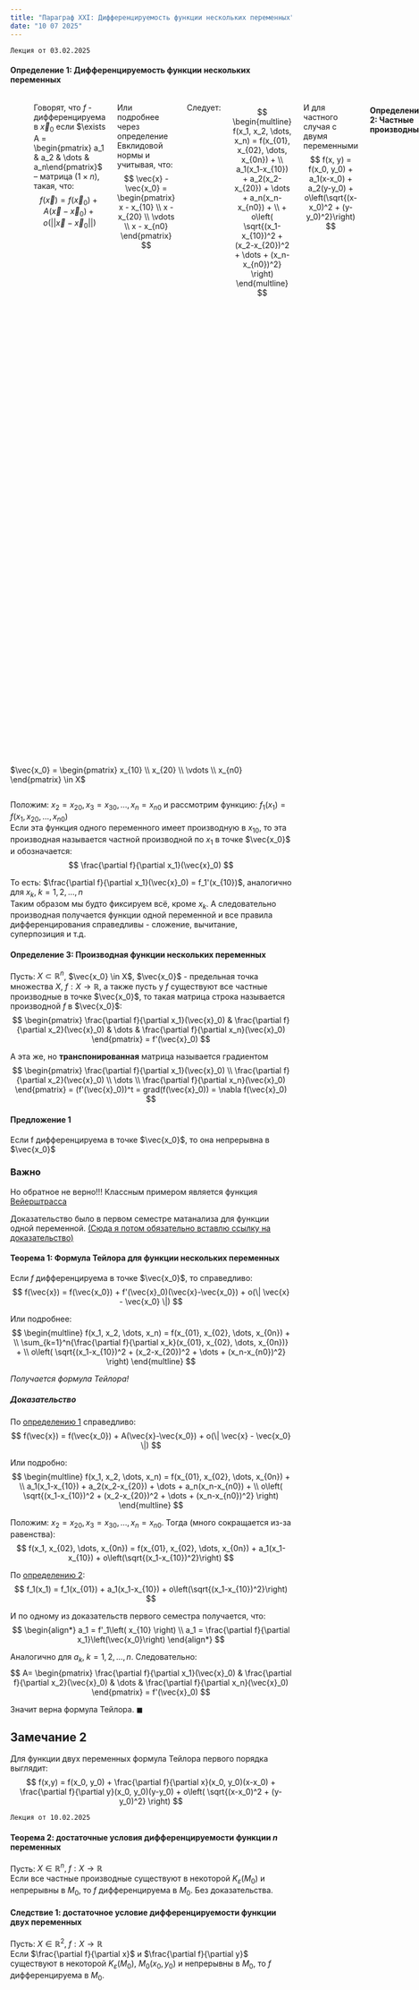 ```yaml
---
title: "Параграф XXI: Дифференцируемость функции нескольких переменных"
date: "10 07 2025"
---
```

`Лекция от 03.02.2025`

#### Определение 1: Дифференцируемость функции нескольких переменных

::: {.columns}
::: {.column}
Пусть:\
$X \subset \mathbb{R}^n$\
$f: X \rightarrow \mathbb{R}$\
$\vec x_0$ - предельная множества $X$
:::
::: {.column}
$\vec x_0 = \begin{pmatrix} x_{01} \\ x_{02} \\ \vdots \\ x_{0n} \end{pmatrix}$
::: 

Говорят, что $f$ - дифференцируема в $\vec x_0$ если $\exists A = \begin{pmatrix} a_1 & a_2 & \dots & a_n\end{pmatrix}$ -- матрица $\left( 1 \times n \right)$, такая, что:
$$
f\left(\vec x\right) = f\left(\vec x_0\right) + A\left(\vec x - \vec x_0\right) + o\left(|| \vec x - \vec x_0||\right)
$$

Или подробнее через определение Евклидовой нормы и учитывая, что:	
$$
\vec{x} - \vec{x_0} =
\begin{pmatrix}
x - x_{10} \\
x - x_{20} \\
\vdots \\
x - x_{n0}
\end{pmatrix}
$$

Следует:
	
$$
\begin{multline}
f(x_1, x_2, \dots, x_n) = f(x_{01}, x_{02}, \dots, x_{0n}) + \\
a_1(x_1-x_{10}) + a_2(x_2-x_{20}) + \dots + a_n(x_n-x_{n0}) + \\
+ o\left( \sqrt{(x_1-x_{10})^2 + (x_2-x_{20})^2 + \dots + (x_n-x_{n0})^2} \right)
\end{multline}
$$

И для частного случая с двумя переменными
$$
f(x, y) = f(x_0, y_0) +
a_1(x-x_0) + a_2(y-y_0) +
o\left(\sqrt{(x-x_0)^2 + (y-y_0)^2}\right)
$$

#### Определение 2: Частные производные

::: {.columns}
::: {.column}
Пусть:\
$X \subset \mathbb{R}^n$\
$f: X \to \mathbb{R}$\
$\vec{x_0}$ - предельная точка множества $X$
:::
::: {.column}
$\vec{x_0} = \begin{pmatrix} x_{10} \\ x_{20} \\ \vdots \\ x_{n0} \end{pmatrix} \in X$
:::

Положим: $x_2 = x_{20}, x_3 = x_{30}, \dots, x_n = x_{n0}$ и рассмотрим функцию: $f_1(x_1) = f(x_1, x_{20}, \dots, x_{n0})$\
Если эта функция одного переменного имеет производную в $x_{10}$, то эта производная называется частной производной по $x_{1}$ в точке $\vec{x_0}$ и обозначается:
$$
\frac{\partial f}{\partial x_1}(\vec{x}_0)
$$

То есть: $\frac{\partial f}{\partial x_1}(\vec{x}_0) = f_1'(x_{10})$, аналогично для $x_k, \; k=1,2, \dots,n$\
Таким образом мы будто фиксируем всё, кроме $x_k$. А следовательно производная получается функции одной переменной и все правила дифференцирования справедливы - сложение, вычитание, суперпозиция и т.д.

#### Определение 3: Производная функции нескольких переменных
Пусть: $X \subset \mathbb{R}^n$, $\vec{x_0} \in X$, $\vec{x_0}$ - предельная точка множества $X$, $f: X \to \mathbb{R}$, а также пусть у $f$ существуют все частные производные в точке $\vec{x_0}$, то такая матрица строка называется производной $f$ в $\vec{x_0}$:	
$$
\begin{pmatrix}
\frac{\partial f}{\partial x_1}(\vec{x}_0) &
\frac{\partial f}{\partial x_2}(\vec{x}_0)
&
\dots
&
\frac{\partial f}{\partial x_n}(\vec{x}_0)
\end{pmatrix}
=
f'(\vec{x}_0)
$$

А эта же, но __транспонированная__ матрица называется градиентом	
$$
\begin{pmatrix}
\frac{\partial f}{\partial x_1}(\vec{x}_0) \\
\frac{\partial f}{\partial x_2}(\vec{x}_0)
\\
\dots
\\
\frac{\partial f}{\partial x_n}(\vec{x}_0)
\end{pmatrix}
=
(f'(\vec{x}_0))^t = grad(f(\vec{x}_0)) = \nabla f(\vec{x}_0)
$$

	
#### Предложение 1
Если f дифференцируема в точке $\vec{x_0}$, то она непрерывна в $\vec{x_0}$

::: {.callout-warning}
### Важно
Но обратное не верно!!! Классным примером является функция [Вейерштрасса](https://ru.wikipedia.org/wiki/%D0%A4%D1%83%D0%BD%D0%BA%D1%86%D0%B8%D1%8F_%D0%92%D0%B5%D0%B9%D0%B5%D1%80%D1%88%D1%82%D1%80%D0%B0%D1%81%D1%81%D0%B0)
:::

Доказательство было в первом семестре матанализа для функции одной переменной. [(Сюда я потом обязательно вставлю ссылку на доказательство)]{.underline}
	
#### Теорема 1: Формула Тейлора для функции нескольких переменных
Если $f$ дифференцируема в точке $\vec{x_0}$, то справедливо: 
$$
f(\vec{x}) = f(\vec{x_0}) + f'(\vec{x}_0)(\vec{x}-\vec{x_0}) + o(\| \vec{x} - \vec{x_0} \|)
$$

Или подробнее:
$$
\begin{multline}
f(x_1, x_2, \dots, x_n) = f(x_{01}, x_{02}, \dots, x_{0n}) + \\
\sum_{k=1}^n{\frac{\partial f}{\partial x_k}(x_{01}, x_{02}, \dots, x_{0n})} + \\
o\left( \sqrt{(x_1-x_{10})^2 + (x_2-x_{20})^2 + \dots + (x_n-x_{n0})^2} \right)
\end{multline}
$$

*Получается формула Тейлора!*

##### Доказательство
По [определению 1](#определение-1-дифференцируемость-функции-нескольких-переменных) справедливо:	
$$
f(\vec{x}) = f(\vec{x_0}) + 
A(\vec{x}-\vec{x_0}) + 
o(\| \vec{x} - \vec{x_0} \|)
$$

Или подробно:	
$$
\begin{multline}
f(x_1, x_2, \dots, x_n) = f(x_{01}, x_{02}, \dots, x_{0n}) + \\
a_1(x_1-x_{10}) + a_2(x_2-x_{20}) + \dots + a_n(x_n-x_{n0}) + \\
o\left( \sqrt{(x_1-x_{10})^2 + (x_2-x_{20})^2 + \dots + (x_n-x_{n0})^2} \right)
\end{multline}
$$

Положим: $x_2 = x_{20}, x_3 = x_{30}, \dots, x_n = x_{n0}$.	Тогда (много сокращается из-за равенства):
$$
f(x_1, x_{02}, \dots, x_{0n}) = f(x_{01}, x_{02}, \dots, x_{0n}) + 
a_1(x_1-x_{10}) + 
o\left(\sqrt{(x_1-x_{10})^2}\right)
$$

По [определению 2](#определение-2-частные-производные):	
$$
f_1(x_1) = f_1(x_{01}) + 
a_1(x_1-x_{10}) + 
o\left(\sqrt{(x_1-x_{10})^2}\right)
$$

И по одному из доказательств первого семестра получается, что:
$$
\begin{align*}
a_1 = f'_1\left( x_{10} \right) \\
a_1 = \frac{\partial f}{\partial x_1}\left(\vec{x_0}\right)
\end{align*}
$$

Аналогично для $a_k, \; k=1,2,\dots,n$. Следовательно:
$$
A=
\begin{pmatrix}
\frac{\partial f}{\partial x_1}(\vec{x}_0) &
\frac{\partial f}{\partial x_2}(\vec{x}_0)
&
\dots
&
\frac{\partial f}{\partial x_n}(\vec{x}_0)
\end{pmatrix}
=
f'(\vec{x}_0)
$$

Значит верна формула Тейлора. $\blacksquare$
	
::: {.callout-note}
## Замечание 2
Для функции двух переменных формула Тейлора первого порядка выглядит:
$$
f(x,y) = f(x_0, y_0)
+ 
\frac{\partial f}{\partial x}(x_0, y_0)(x-x_0) 
+ 
\frac{\partial f}{\partial y}(x_0, y_0)(y-y_0) 
+
o\left( \sqrt{(x-x_0)^2 + (y-y_0)^2} \right)
$$
:::
	
`Лекция от 10.02.2025`

#### Теорема 2: достаточные условия дифференцируемости функции $n$ переменных
Пусть: $X\in \mathbb{R}^n, \; f : X \rightarrow \mathbb{R}$\
Если  все частные производные существуют в некоторой $K_\varepsilon (M_0)$ и непрерывны в $M_0$, то $f$ дифференцируема в $M_0$. Без доказательства. 

#### Следствие 1: достаточное условие дифференцируемости функции двух переменных
Пусть: $X\in \mathbb{R}^2, \; f : X \rightarrow \mathbb{R}$\
Если $\frac{\partial f}{\partial x}$ и $\frac{\partial f}{\partial y}$ существуют в некоторой $K_\varepsilon ( M_0)$, $M_0(x_0,y_0)$ и непрерывны в $M_0$, то $f$ дифференцируема в $M_0$.